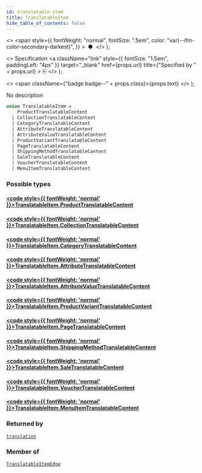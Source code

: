 ```yaml
---
id: translatable-item
title: TranslatableItem
hide_table_of_contents: false
---
```


  <>
    <span
      style={{
        fontWeight: "normal",
        fontSize: ".5em",
        color: "var(--ifm-color-secondary-darkest)",
      }}
    >
      &nbsp;●&nbsp;
    </span>
  </>
);

  <>
    Specification
    <a
      className="link"
      style={{ fontSize: "1.5em", paddingLeft: "4px" }}
      target="\_blank"
      href={props.url}
      title={"Specified by " + props.url}
    >
      ⎘
    </a>
  </>
);

  <>
    <span className={"badge badge--" + props.class}>{props.text}</span>
  </>
);

No description

```graphql
union TranslatableItem =
    ProductTranslatableContent
  | CollectionTranslatableContent
  | CategoryTranslatableContent
  | AttributeTranslatableContent
  | AttributeValueTranslatableContent
  | ProductVariantTranslatableContent
  | PageTranslatableContent
  | ShippingMethodTranslatableContent
  | SaleTranslatableContent
  | VoucherTranslatableContent
  | MenuItemTranslatableContent
```

### Possible types

#### [<code style={{ fontWeight: 'normal' }}>TranslatableItem.<b>ProductTranslatableContent</b></code>](../../../api-reference/products/objects/product-translatable-content) <Badge class="secondary" text="object"/>

>

#### [<code style={{ fontWeight: 'normal' }}>TranslatableItem.<b>CollectionTranslatableContent</b></code>](../../../api-reference/products/objects/collection-translatable-content) <Badge class="secondary" text="object"/>

>

#### [<code style={{ fontWeight: 'normal' }}>TranslatableItem.<b>CategoryTranslatableContent</b></code>](../../../api-reference/products/objects/category-translatable-content) <Badge class="secondary" text="object"/>

>

#### [<code style={{ fontWeight: 'normal' }}>TranslatableItem.<b>AttributeTranslatableContent</b></code>](../../../api-reference/attributes/objects/attribute-translatable-content) <Badge class="secondary" text="object"/>

>

#### [<code style={{ fontWeight: 'normal' }}>TranslatableItem.<b>AttributeValueTranslatableContent</b></code>](../../../api-reference/attributes/objects/attribute-value-translatable-content) <Badge class="secondary" text="object"/>

>

#### [<code style={{ fontWeight: 'normal' }}>TranslatableItem.<b>ProductVariantTranslatableContent</b></code>](../../../api-reference/products/objects/product-variant-translatable-content) <Badge class="secondary" text="object"/>

>

#### [<code style={{ fontWeight: 'normal' }}>TranslatableItem.<b>PageTranslatableContent</b></code>](../../../api-reference/pages/objects/page-translatable-content) <Badge class="secondary" text="object"/>

>

#### [<code style={{ fontWeight: 'normal' }}>TranslatableItem.<b>ShippingMethodTranslatableContent</b></code>](../../../api-reference/shipping/objects/shipping-method-translatable-content) <Badge class="secondary" text="object"/>

>

#### [<code style={{ fontWeight: 'normal' }}>TranslatableItem.<b>SaleTranslatableContent</b></code>](../../../api-reference/discounts/objects/sale-translatable-content) <Badge class="secondary" text="object"/>

>

#### [<code style={{ fontWeight: 'normal' }}>TranslatableItem.<b>VoucherTranslatableContent</b></code>](../../../api-reference/discounts/objects/voucher-translatable-content) <Badge class="secondary" text="object"/>

>

#### [<code style={{ fontWeight: 'normal' }}>TranslatableItem.<b>MenuItemTranslatableContent</b></code>](../../../api-reference/miscellaneous/objects/menu-item-translatable-content) <Badge class="secondary" text="object"/>

>

### Returned by

[`translation`](../../../api-reference/miscellaneous/queries/translation) <Badge class="secondary" text="query"/>

### Member of

[`TranslatableItemEdge`](../../../api-reference/miscellaneous/objects/translatable-item-edge) <Badge class="secondary" text="object"/>
